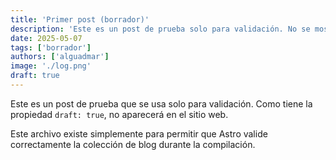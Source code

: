 ```yaml
---
title: 'Primer post (borrador)'
description: 'Este es un post de prueba solo para validación. No se mostrará en el sitio.'
date: 2025-05-07
tags: ['borrador']
authors: ['alguadmar']
image: './log.png'
draft: true
---
```


Este es un post de prueba que se usa solo para validación. Como tiene la propiedad `draft: true`, no aparecerá en el sitio web.

Este archivo existe simplemente para permitir que Astro valide correctamente la colección de blog durante la compilación.